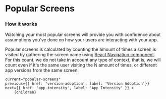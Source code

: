 
# Popular Screens

### How it works

Watching your most popular screens will provide you with confidence about assumptions you've done on how your users are interacting with your app.

Popular screens is calculated by counting the amount of times a screen is visited by gathering the screen name using [React Navigation component](https://reactnavigation.org/docs/screen/).
For this count, we do not take in account any type of context, that is, we will count even if it's the same user visiting the N amount of times,
or different app versions from the same screen.

<DocImage src="/docs/popular-screens.png" width="502" height="392" smallImage/>

    current="popular-screens"
    previous={{ href: 'version-adoption', label: 'Version Adoption'}}
    next={{ href: 'app-intensity', label: 'App Intensity' }} >
        {children}
</DocLayout>

